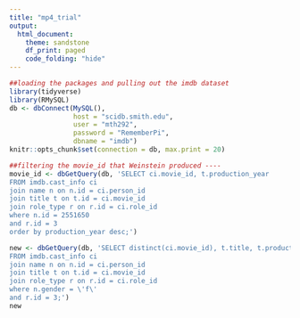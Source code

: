 ```yaml
---
title: "mp4_trial"
output:
  html_document:
    theme: sandstone
    df_print: paged
    code_folding: "hide"
---
```


```r
##loading the packages and pulling out the imdb dataset
library(tidyverse)
library(RMySQL)
db <- dbConnect(MySQL(), 
                host = "scidb.smith.edu", 
                user = "mth292", 
                password = "RememberPi", 
                dbname = "imdb")
knitr::opts_chunk$set(connection = db, max.print = 20)
```

```r
##filtering the movie_id that Weinstein produced ----
movie_id <- dbGetQuery(db, 'SELECT ci.movie_id, t.production_year
FROM imdb.cast_info ci
join name n on n.id = ci.person_id
join title t on t.id = ci.movie_id
join role_type r on r.id = ci.role_id
where n.id = 2551650
and r.id = 3
order by production_year desc;')
```

```r
new <- dbGetQuery(db, 'SELECT distinct(ci.movie_id), t.title, t.production_year
FROM imdb.cast_info ci
join name n on n.id = ci.person_id
join title t on t.id = ci.movie_id
join role_type r on r.id = ci.role_id
where n.gender = \'f\'
and r.id = 3;')
new
```



